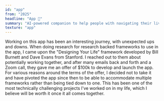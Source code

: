 ```yaml
---
id: "app"
from: "2025"
headline: "App 🚀"
summary: "AI-powered companion to help people with navigating their lives."
texture: "app"
---
```

Working on this app has been an interesting journey, with unexpected ups and downs.
When doing research for research backed frameworks to use in the app, I came upon the "Designing Your Life" framework developed by Bill Burnett and Dave Evans from Stanford.
I reached out to them about potentially working together, and after many emails back and forth and a Zoom call, they gave me an offer of $100k to develop and launch the app.
For various reasons around the terms of the offer, I decided not to take it and have pivoted the app since then to be able to accommodate multiple frameworks rather than being tied down to one.
This has been one of the most technically challenging projects I've worked on in my life, which I believe will be worth it once it all comes together.